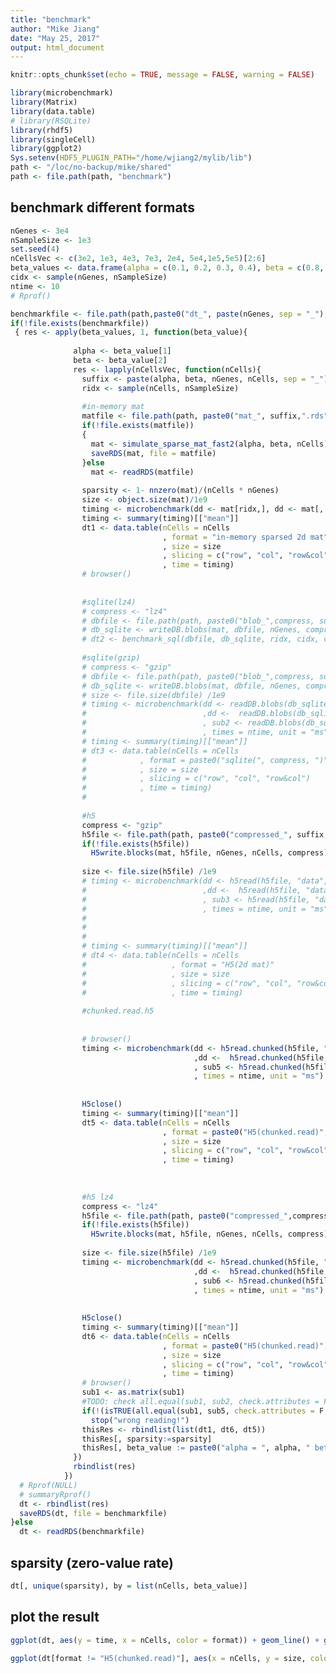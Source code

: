 ```yaml
---
title: "benchmark"
author: "Mike Jiang"
date: "May 25, 2017"
output: html_document
---
```


```r
knitr::opts_chunk$set(echo = TRUE, message = FALSE, warning = FALSE)
```
```r
library(microbenchmark)
library(Matrix)
library(data.table)
# library(RSQLite)
library(rhdf5)
library(singleCell)
library(ggplot2)
Sys.setenv(HDF5_PLUGIN_PATH="/home/wjiang2/mylib/lib")
path <- "/loc/no-backup/mike/shared"
path <- file.path(path, "benchmark")
```



## benchmark different formats
```r
nGenes <- 3e4
nSampleSize <- 1e3
set.seed(4)
nCellsVec <- c(3e2, 1e3, 4e3, 7e3, 2e4, 5e4,1e5,5e5)[2:6]
beta_values <- data.frame(alpha = c(0.1, 0.2, 0.3, 0.4), beta = c(0.8, 0.9, 0.7, 0.6))
cidx <- sample(nGenes, nSampleSize)
ntime <- 10
# Rprof()

benchmarkfile <- file.path(path,paste0("dt_", paste(nGenes, sep = "_"), ".rds"))
if(!file.exists(benchmarkfile))
 { res <- apply(beta_values, 1, function(beta_value){
    
              alpha <- beta_value[1]
              beta <- beta_value[2]
              res <- lapply(nCellsVec, function(nCells){
                suffix <- paste(alpha, beta, nGenes, nCells, sep = "_")
                ridx <- sample(nCells, nSampleSize)
                
                #in-memory mat
                matfile <- file.path(path, paste0("mat_", suffix,".rds"))
                if(!file.exists(matfile))
                {
                  mat <- simulate_sparse_mat_fast2(alpha, beta, nCells)  
                  saveRDS(mat, file = matfile)
                }else
                  mat <- readRDS(matfile)
                  
                sparsity <- 1- nnzero(mat)/(nCells * nGenes)
                size <- object.size(mat)/1e9
                timing <- microbenchmark(dd <- mat[ridx,], dd <- mat[, cidx], sub1 <- mat[ridx, cidx], times = ntime, unit = "ms")
                timing <- summary(timing)[["mean"]]
                dt1 <- data.table(nCells = nCells
                                  , format = "in-memory sparsed 2d mat"
                                  , size = size
                                  , slicing = c("row", "col", "row&col")
                                  , time = timing)
                # browser()
              
                
                #sqlite(lz4)
                # compress <- "lz4"
                # dbfile <- file.path(path, paste0("blob_",compress, suffix,".sqlite"))
                # db_sqlite <- writeDB.blobs(mat, dbfile, nGenes, compress)
                # dt2 <- benchmark_sql(dbfile, db_sqlite, ridx, cidx, compress, ntime)
              
                #sqlite(gzip)
                # compress <- "gzip"
                # dbfile <- file.path(path, paste0("blob_",compress, suffix,".sqlite"))
                # db_sqlite <- writeDB.blobs(mat, dbfile, nGenes, compress)
                # size <- file.size(dbfile) /1e9
                # timing <- microbenchmark(dd <- readDB.blobs(db_sqlite, ridx, NULL, compress)
                #                          ,dd <-  readDB.blobs(db_sqlite, NULL, cidx, compress)
                #                          , sub2 <- readDB.blobs(db_sqlite, ridx, cidx, compress)
                #                          , times = ntime, unit = "ms")
                # timing <- summary(timing)[["mean"]]
                # dt3 <- data.table(nCells = nCells
                #            , format = paste0("sqlite(", compress, ")")
                #            , size = size
                #            , slicing = c("row", "col", "row&col")
                #            , time = timing)
                # 
                              
                #h5 
                compress <- "gzip"
                h5file <- file.path(path, paste0("compressed_", suffix, ".h5"))
                if(!file.exists(h5file))
                  H5write.blocks(mat, h5file, nGenes, nCells, compress)
                
                size <- file.size(h5file) /1e9
                # timing <- microbenchmark(dd <- h5read(h5file, "data", list(ridx, NULL))
                #                          ,dd <-  h5read(h5file, "data", list(NULL, cidx))
                #                          , sub3 <- h5read(h5file, "data", list(ridx, cidx))
                #                          , times = ntime, unit = "ms")
                # 
                # 
                # 
                # timing <- summary(timing)[["mean"]]
                # dt4 <- data.table(nCells = nCells
                #                   , format = "H5(2d mat)"
                #                   , size = size
                #                   , slicing = c("row", "col", "row&col")
                #                   , time = timing)
                
                #chunked.read.h5
                
  
                # browser()
                timing <- microbenchmark(dd <- h5read.chunked(h5file, "data", list(ridx, NULL), nGenes)
                                         ,dd <-  h5read.chunked(h5file, "data", list(NULL, cidx), nGenes)
                                         , sub5 <- h5read.chunked(h5file, "data", list(ridx, cidx), nGenes)
                                         , times = ntime, unit = "ms")
                
                
                H5close()
                timing <- summary(timing)[["mean"]]
                dt5 <- data.table(nCells = nCells
                                  , format = paste0("H5(chunked.read)", compress)
                                  , size = size
                                  , slicing = c("row", "col", "row&col")
                                  , time = timing)
                
                
                
                #h5 lz4
                compress <- "lz4"
                h5file <- file.path(path, paste0("compressed_",compress, "_", suffix, ".h5"))
                if(!file.exists(h5file))
                  H5write.blocks(mat, h5file, nGenes, nCells, compress)
                
                size <- file.size(h5file) /1e9
                timing <- microbenchmark(dd <- h5read.chunked(h5file, "data", list(ridx, NULL), nGenes)
                                         ,dd <-  h5read.chunked(h5file, "data", list(NULL, cidx), nGenes)
                                         , sub6 <- h5read.chunked(h5file, "data", list(ridx, cidx), nGenes)
                                         , times = ntime, unit = "ms")
                
                
                H5close()
                timing <- summary(timing)[["mean"]]
                dt6 <- data.table(nCells = nCells
                                  , format = paste0("H5(chunked.read)", compress)
                                  , size = size
                                  , slicing = c("row", "col", "row&col")
                                  , time = timing)
                # browser()
                sub1 <- as.matrix(sub1)
                #TODO: check all.equal(sub1, sub2, check.attributes = F)
                if(!(isTRUE(all.equal(sub1, sub5, check.attributes = F, tol = 2e-8))&&isTRUE(all.equal(sub1, sub6, check.attributes = F, tol = 2e-8))))
                  stop("wrong reading!")
                thisRes <- rbindlist(list(dt1, dt6, dt5))
                thisRes[, sparsity:=sparsity]
                thisRes[, beta_value := paste0("alpha = ", alpha, " beta = ", beta)]
              })
              rbindlist(res)
            })
  # Rprof(NULL)
  # summaryRprof()
  dt <- rbindlist(res)
  saveRDS(dt, file = benchmarkfile)
}else
  dt <- readRDS(benchmarkfile)
```

## sparsity (zero-value rate)
```r
dt[, unique(sparsity), by = list(nCells, beta_value)]
```

## plot the result
```r
ggplot(dt, aes(y = time, x = nCells, color = format)) + geom_line() + geom_point() + facet_grid(slicing~beta_value, scales ="free") + ylab("time (ms)") + scale_x_continuous(breaks = nCellsVec) + ggtitle("time") + scale_y_log10()

ggplot(dt[format != "H5(chunked.read)"], aes(x = nCells, y = size, color = format)) + geom_line() + geom_point() + facet_wrap(~beta_value) + ylab("size (GB)") + scale_x_continuous(breaks = nCellsVec) + ggtitle("space")
```


